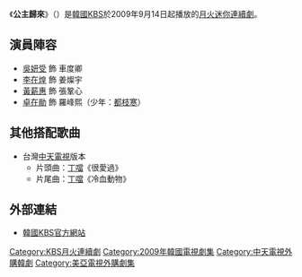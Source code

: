 {{Infobox television
| show_name          = 公主歸來
| original_name      = {{lang|ko|공주가 돌아왔다}}
| image              = [[File:The_Queen_Returns.jpg|250px]]
| caption            = 
| genre              = 
| director           = [[朴基鎬|朴基鎬]]
| writer             = [[林賢京|林賢京]]、[[李初恩|李初恩]]
| opentheme          =
| creator            =
| developer          =
| starring           = [[吳妍受|吳妍受]]、[[李在煌|李在煌]]、[[黃薪惠|黃薪惠]]、[[卓在勛|卓在勛]]
| runtime            = 
| country            = {{KOR}}
| 語言                = [[韓語|韓語]]
| network            = [[韓國放送公社|KBS電視台]]
| num_episodes       = 16
| executive_producer = [[郭基元|郭基元]]
| producer           = [[姜秉澤|姜秉澤]]
| first_run          = {{KOR}}
| first_aired        = {{start date|2009|9|14}}
| last_aired         = {{end date|2009|11|3}}
| preceded_by        = 
| followed_by        = 
| website            = http://www.kbs.co.kr/drama/gongju/
| 台灣名稱            = 公主回來了
}}
《'''公主歸來'''》（{{lang-ko|'''공주가 돌아왔다'''}}）是[[韓國|韓國]][[韓國放送公社|KBS]]於2009年9月14日起播放的[[KBS月火迷你連續劇|月火迷你連續劇]]。

== 演員陣容 ==
*[[吳妍受|吳妍受]] 飾 車度卿
*[[李在煌|李在煌]] 飾 姜燦宇
*[[黃薪惠|黃薪惠]] 飾 張鞏心
*[[卓在勛|卓在勛]] 飾 羅峰熙（少年：[[都枝寒|都枝寒]]）

== 其他搭配歌曲 ==
*台灣[[中天電視|中天電視]]版本
**片頭曲：[[丁噹|丁噹]]《很愛過》
**片尾曲：[[丁噹|丁噹]]《冷血動物》

== 外部連結 ==
*[http://www.kbs.co.kr/drama/gongju/ 韓國KBS官方網站] {{Wayback|url=http://www.kbs.co.kr/drama/gongju/ |date=20130908055553 }} {{ko icon}}

{{電視節目的變遷
|電視台= {{flagicon|South Korea}} 韓國 [[KBS第2頻道|KBS 2TV]]
|播放檔次= [[KBS月火迷你連續劇|月火劇]]
|節目名稱=公主歸來<br />（2009年9月14日 - 2009年11月3日）
|上一節目=[[傳說的故鄉|傳說的故鄉]]<br />（2009年8月10日 - 2009年9月8日）
|下一節目=[[天下無敵李平岡|天下無敵李平岡]]<br />（2009年11月9日 - 200912月29日）
}}
{{電視節目的變遷
|電視台= {{flagicon|Taiwan}} 台灣 [[中天綜合台|中天綜合台]]
|播放檔次= 星期一至四 20:00 - 21:00
|節目名稱= 公主回來了<br />（2011年2月17日 - 2011年4月4日）
|上一節目= [[現在還想結婚的女人|還想結婚的女子]]<br />（2011年1月5日 - 2011年2月16日）
|下一節目= [[我的甜美都市|我的甜蜜情人]]<br />（2011年4月5日 - 2011年5月5日）
}}
{{KBS月火迷你連續劇}}
{{2011年台灣播出之韓劇}}
{{DEFAULTSORT:Gongjuga dol-awassda}}
[[Category:KBS月火連續劇|Category:KBS月火連續劇]]
[[Category:2009年韓國電視劇集|Category:2009年韓國電視劇集]]
[[Category:中天電視外購韓劇|Category:中天電視外購韓劇]]
[[Category:美亞電視外購劇集|Category:美亞電視外購劇集]]


{{Korea-stub}}
{{TV-stub}}